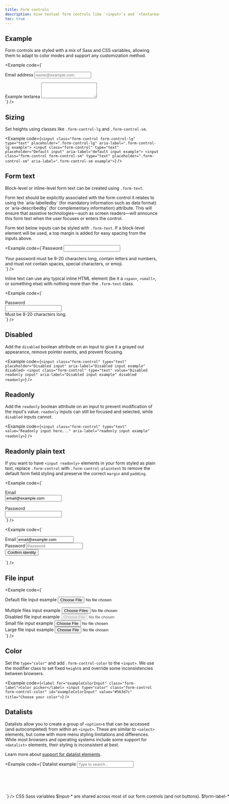 ```yaml
---
title: Form controls
description: Give textual form controls like `<input>`s and `<textarea>`s an upgrade with custom styles, sizing, focus states, and more.
toc: true
---
```


## Example

Form controls are styled with a mix of Sass and CSS variables, allowing them to adapt to color modes and support any customization method.

<Example code={`<div class="mb-3">
  <label for="exampleFormControlInput1" class="form-label">Email address</label>
  <input type="email" class="form-control" id="exampleFormControlInput1" placeholder="name@example.com">
</div>
<div class="mb-3">
  <label for="exampleFormControlTextarea1" class="form-label">Example textarea</label>
  <textarea class="form-control" id="exampleFormControlTextarea1" rows="3"></textarea>
</div>`} />

## Sizing

Set heights using classes like `.form-control-lg` and `.form-control-sm`.

<Example code={`<input class="form-control form-control-lg" type="text" placeholder=".form-control-lg" aria-label=".form-control-lg example">
<input class="form-control" type="text" placeholder="Default input" aria-label="default input example">
<input class="form-control form-control-sm" type="text" placeholder=".form-control-sm" aria-label=".form-control-sm example">`} />

## Form text

Block-level or inline-level form text can be created using `.form-text`.

<Callout type="warning">
Form text should be explicitly associated with the form control it relates to using the `aria-labelledby` (for mandatory information such as data format) or `aria-describedby` (for complementary information) attribute. This will ensure that assistive technologies—such as screen readers—will announce this form text when the user focuses or enters the control.
</Callout>

Form text below inputs can be styled with `.form-text`. If a block-level element will be used, a top margin is added for easy spacing from the inputs above.

<Example code={`<label for="inputPassword5" class="form-label">Password</label>
<input type="password" id="inputPassword5" class="form-control" aria-labelledby="passwordHelpBlock">
<div id="passwordHelpBlock" class="form-text">
  Your password must be 8-20 characters long, contain letters and numbers, and must not contain spaces, special characters, or emoji.
</div>`} />

Inline text can use any typical inline HTML element (be it a `<span>`, `<small>`, or something else) with nothing more than the `.form-text` class.

<Example code={`<div class="row g-3 align-items-center">
  <div class="col-auto">
    <label for="inputPassword6" class="col-form-label">Password</label>
  </div>
  <div class="col-auto">
    <input type="password" id="inputPassword6" class="form-control" aria-labelledby="passwordHelpInline">
  </div>
  <div class="col-auto">
    <span id="passwordHelpInline" class="form-text">
      Must be 8-20 characters long.
    </span>
  </div>
</div>`} />

## Disabled

Add the `disabled` boolean attribute on an input to give it a grayed out appearance, remove pointer events, and prevent focusing.

<Example code={`<input class="form-control" type="text" placeholder="Disabled input" aria-label="Disabled input example" disabled>
<input class="form-control" type="text" value="Disabled readonly input" aria-label="Disabled input example" disabled readonly>`} />

## Readonly

Add the `readonly` boolean attribute on an input to prevent modification of the input's value. `readonly` inputs can still be focused and selected, while `disabled` inputs cannot.

<Example code={`<input class="form-control" type="text" value="Readonly input here..." aria-label="readonly input example" readonly>`} />

## Readonly plain text

If you want to have `<input readonly>` elements in your form styled as plain text, replace `.form-control` with `.form-control-plaintext` to remove the default form field styling and preserve the correct `margin` and `padding`.

<Example code={`  <div class="mb-3 row">
    <label for="staticEmail" class="col-sm-2 col-form-label">Email</label>
    <div class="col-sm-10">
      <input type="text" readonly class="form-control-plaintext" id="staticEmail" value="email@example.com">
    </div>
  </div>
  <div class="mb-3 row">
    <label for="inputPassword" class="col-sm-2 col-form-label">Password</label>
    <div class="col-sm-10">
      <input type="password" class="form-control" id="inputPassword">
    </div>
  </div>`} />

<Example code={`<form class="row g-3">
  <div class="col-auto">
    <label for="staticEmail2" class="visually-hidden">Email</label>
    <input type="text" readonly class="form-control-plaintext" id="staticEmail2" value="email@example.com">
  </div>
  <div class="col-auto">
    <label for="inputPassword2" class="visually-hidden">Password</label>
    <input type="password" class="form-control" id="inputPassword2" placeholder="Password">
  </div>
  <div class="col-auto">
    <button type="submit" class="btn btn-primary mb-3">Confirm identity</button>
  </div>
</form>`} />

## File input

<Example code={`<div class="mb-3">
  <label for="formFile" class="form-label">Default file input example</label>
  <input class="form-control" type="file" id="formFile">
</div>
<div class="mb-3">
  <label for="formFileMultiple" class="form-label">Multiple files input example</label>
  <input class="form-control" type="file" id="formFileMultiple" multiple>
</div>
<div class="mb-3">
  <label for="formFileDisabled" class="form-label">Disabled file input example</label>
  <input class="form-control" type="file" id="formFileDisabled" disabled>
</div>
<div class="mb-3">
  <label for="formFileSm" class="form-label">Small file input example</label>
  <input class="form-control form-control-sm" id="formFileSm" type="file">
</div>
<div>
  <label for="formFileLg" class="form-label">Large file input example</label>
  <input class="form-control form-control-lg" id="formFileLg" type="file">
</div>`} />

## Color

Set the `type="color"` and add `.form-control-color` to the `<input>`. We use the modifier class to set fixed `height`s and override some inconsistencies between browsers.

<Example code={`<label for="exampleColorInput" class="form-label">Color picker</label>
<input type="color" class="form-control form-control-color" id="exampleColorInput" value="#563d7c" title="Choose your color">`} />

## Datalists

Datalists allow you to create a group of `<option>`s that can be accessed (and autocompleted) from within an `<input>`. These are similar to `<select>` elements, but come with more menu styling limitations and differences. While most browsers and operating systems include some support for `<datalist>` elements, their styling is inconsistent at best.

Learn more about [support for datalist elements](https://caniuse.com/datalist).

<Example code={`<label for="exampleDataList" class="form-label">Datalist example</label>
<input class="form-control" list="datalistOptions" id="exampleDataList" placeholder="Type to search...">
<datalist id="datalistOptions">
  <option value="San Francisco">
  <option value="New York">
  <option value="Seattle">
  <option value="Los Angeles">
  <option value="Chicago">
</datalist>`} />

## CSS

### Sass variables

`$input-*` are shared across most of our form controls (and not buttons).

<ScssDocs name="form-input-variables" file="scss/_variables.scss" />

`$form-label-*` and `$form-text-*` are for our `<label>`s and `.form-text` component.

<ScssDocs name="form-label-variables" file="scss/_variables.scss" />

<ScssDocs name="form-text-variables" file="scss/_variables.scss" />

`$form-file-*` are for file input.

<ScssDocs name="form-file-variables" file="scss/_variables.scss" />
